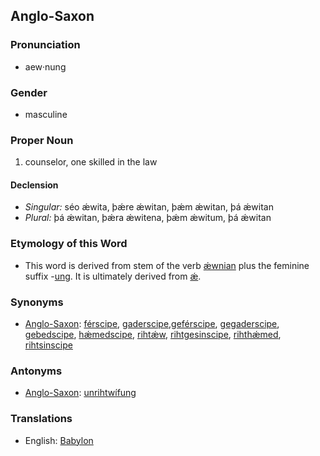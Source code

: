 ==Anglo-Saxon==

===Pronunciation===
*aew·nung

===Gender===
*masculine

===Proper Noun===
#counselor, one skilled in the law

====Declension====
*''Singular:'' séo ǽwita, þǽre ǽwitan, þǽm ǽwitan, þá ǽwitan
*''Plural:'' þá ǽwitan, þǽra ǽwitena, þǽm ǽwitum, þá ǽwitan

===Etymology of this Word===
*This word is derived from stem of the verb [[ǽwnian]] plus the feminine suffix -[[ung]].  It is ultimately derived from [[ǽ]].

===Synonyms===
*[[Anglo-Saxon]]: [[férscipe]], [[gaderscipe]],[[geférscipe]], [[gegaderscipe]], [[gebedscipe]], [[hǽmedscipe]], [[rihtǽw]], [[rihtgesinscipe]], [[rihthǽmed]], [[rihtsinscipe]]

===Antonyms===
*[[Anglo-Saxon]]: [[unrihtwífung]]

===Translations===
*English: [[Babylon]]